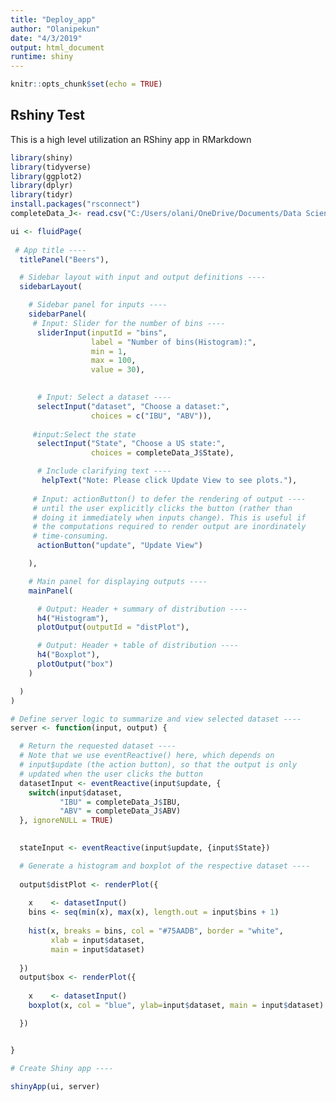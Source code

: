 ---
title: "Deploy_app"
author: "Olanipekun"
date: "4/3/2019"
output: html_document
runtime: shiny
---

```{r setup, include=FALSE}
knitr::opts_chunk$set(echo = TRUE)
```

## Rshiny Test
This is a high level utilization an RShiny app in RMarkdown

```{r }
library(shiny)
library(tidyverse)
library(ggplot2)
library(dplyr)
library(tidyr)
install.packages("rsconnect")
completeData_J<- read.csv("C:/Users/olani/OneDrive/Documents/Data Science/SMU-Data Science/Doing Data Science/MSDS_6306_DDS/Unit 8 and 9 Case Study 1/completeData_J.csv", header = TRUE, sep = ",") 

ui <- fluidPage(
  
 # App title ----
  titlePanel("Beers"),

  # Sidebar layout with input and output definitions ----
  sidebarLayout(

    # Sidebar panel for inputs ----
    sidebarPanel(
     # Input: Slider for the number of bins ----
      sliderInput(inputId = "bins",
                  label = "Number of bins(Histogram):",
                  min = 1,
                  max = 100,
                  value = 30),

     
      # Input: Select a dataset ----
      selectInput("dataset", "Choose a dataset:",
                  choices = c("IBU", "ABV")),
     
     #input:Select the state
      selectInput("State", "Choose a US state:",
                  choices = completeData_J$State),

      # Include clarifying text ----
       helpText("Note: Please click Update View to see plots."),
       
     # Input: actionButton() to defer the rendering of output ----
     # until the user explicitly clicks the button (rather than
     # doing it immediately when inputs change). This is useful if
     # the computations required to render output are inordinately
     # time-consuming.
      actionButton("update", "Update View")

    ),

    # Main panel for displaying outputs ----
    mainPanel(

      # Output: Header + summary of distribution ----
      h4("Histogram"),
      plotOutput(outputId = "distPlot"),

      # Output: Header + table of distribution ----
      h4("Boxplot"),
      plotOutput("box")
    )

  )
)

# Define server logic to summarize and view selected dataset ----
server <- function(input, output) {

  # Return the requested dataset ----
  # Note that we use eventReactive() here, which depends on
  # input$update (the action button), so that the output is only
  # updated when the user clicks the button
  datasetInput <- eventReactive(input$update, {
    switch(input$dataset,
           "IBU" = completeData_J$IBU,
           "ABV" = completeData_J$ABV)
  }, ignoreNULL = TRUE)

  
  stateInput <- eventReactive(input$update, {input$State}) 

  # Generate a histogram and boxplot of the respective dataset ----
  
  output$distPlot <- renderPlot({
    
    x    <- datasetInput() 
    bins <- seq(min(x), max(x), length.out = input$bins + 1)
  
    hist(x, breaks = bins, col = "#75AADB", border = "white",
         xlab = input$dataset,
         main = input$dataset)
    
  })
  output$box <- renderPlot({
    
    x    <- datasetInput()
    boxplot(x, col = "blue", ylab=input$dataset, main = input$dataset)

  })


}

# Create Shiny app ----

shinyApp(ui, server)

```

